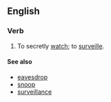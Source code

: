 ==English==
===Verb===
{{infl|en|verb|head=to [[spy]] [[on]]}}
# To secretly [[watch]]; to [[surveille]].

====See also====
*[[eavesdrop]]
*[[snoop]]
*[[surveillance]]